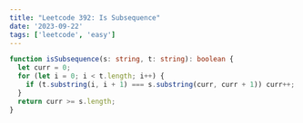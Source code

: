 ```yaml
---
title: "Leetcode 392: Is Subsequence"
date: '2023-09-22'
tags: ['leetcode', 'easy']
---
```


```ts
function isSubsequence(s: string, t: string): boolean {
  let curr = 0;
  for (let i = 0; i < t.length; i++) {
    if (t.substring(i, i + 1) === s.substring(curr, curr + 1)) curr++;
  }
  return curr >= s.length;
}
```